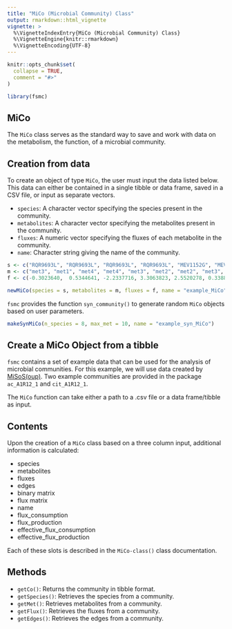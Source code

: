 ```yaml
---
title: "MiCo (Microbial Community) Class"
output: rmarkdown::html_vignette
vignette: >
  %\VignetteIndexEntry{MiCo (Microbial Community) Class}
  %\VignetteEngine{knitr::rmarkdown}
  %\VignetteEncoding{UTF-8}
---
```


```r
knitr::opts_chunk$set(
  collapse = TRUE,
  comment = "#>"
)
```

```r
library(fsmc)
```

## MiCo

The `MiCo` class serves as the standard way to save and work with data on the metabolism, the function, of a microbial community. 

## Creation from data

To create an object of type `MiCo`, the user must input the data listed below. This data can either be contained in a single tibble or data frame, saved in a CSV file, or input as separate vectors.

- `species`: A character vector specifying the species present in the community.
- `metabolites`: A character vector specifying the metabolites present in the community.
- `fluxes`: A numeric vector specifying the fluxes of each metabolite in the community.
- `name`: Character string giving the name of the community.

```r
s <- c("RQR9693L", "RQR9693L", "RQR9693L", "RQR9693L", "MEV1152G", "MEV1152G", "MEV1152G", "XIQ2234Q", "XIQ2234Q", "XIQ2234Q")
m <- c("met3", "met1", "met4", "met4", "met3", "met2", "met2", "met3", "met4", "met1")
f <- c(-0.3023640,  0.5344641, -2.2337716, 3.3063823, 2.5520278, 0.3388498, -1.8460633, -1.3043675, -0.4788769,  0.6027292)

newMiCo(species = s, metabolites = m, fluxes = f, name = "example_MiCo")
```

`fsmc` provides the function `syn_community()` to generate random `MiCo` objects based on user parameters. 

```r
makeSynMiCo(n_species = 8, max_met = 10, name = "example_syn_MiCo")
```

## Create a MiCo Object from a tibble
`fsmc` contains a set of example data that can be used for the analysis of microbial communities. For this example, we will use data created by [MiSoS(oup)](https://github.com/sirno/misosoup). Two example communities are provided in the package `ac_A1R12_1` and `cit_A1R12_1`.

The `MiCo` function can take either a path to a .csv file or a data frame/tibble as input.

## Contents

Upon the creation of a `MiCo` class based on a three column input, additional information is calculated:

- species
- metabolites
- fluxes
- edges
- binary matrix
- flux matrix 
- name
- flux_consumption
- flux_production
- effective_flux_consumption
- effective_flux_production

Each of these slots is described in the `MiCo-class()` class documentation.


## Methods 
- `getCo()`: Returns the community in tibble format.
- `getSpecies()`: Retrieves the species from a community.
- `getMet()`: Retrieves metabolites from a community.
- `getFlux()`: Retrieves the fluxes from a community.
- `getEdges()`: Retrieves the edges from a community.

